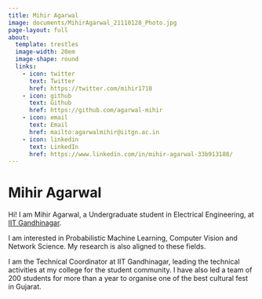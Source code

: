 ```yaml
---
title: Mihir Agarwal
image: documents/MihirAgarwal_21110128_Photo.jpg
page-layout: full
about:
  template: trestles
  image-width: 20em
  image-shape: round
  links:
    - icon: twitter
      text: Twitter
      href: https://twitter.com/mihir1710
    - icon: github
      text: Github
      href: https://github.com/agarwal-mihir
    - icon: email
      text: Email
      href: mailto:agarwalmihir@iitgn.ac.in
    - icon: linkedin
      text: LinkedIn
      href: https://www.linkedin.com/in/mihir-agarwal-33b913188/
---
```


<!-- Hello! My name is Elizabeth McDaniel and I am a Scientist at [Arcadia Science](arcadia.science) creating computational workflows and resources for fueling scientific discoveries. I am passionate about reproducible and open research practices, as well as helping other researchers with their analytical challenges.

I received my PhD in the [Microbiology Doctoral Training Program](https://microbiology.wisc.edu/) at the University of Wisconsin-Madison with [Dr. Katherine McMahon](https://mcmahonlab.wisc.edu/) studying lab-scale enrichment systems simulating phosphorus removal using multi-omics techniques. I earned my B.S. in Biology with a minor in Statistics at the University of Arkansas - Fayetteville and was an undergraduate research assistant in [Dr. Jeffrey Lewis' Lab](https://www.thelewislab.com/) studying natural variation of stress responses in yeast.

Prior to my position at Arcadia Science, I was a postdoctoral researcher at the University of British Columbia with [Dr. Ryan Ziels](https://www.zielslab.com/) and [Dr. Steven Hallam](https://hallam.microbiology.ubc.ca/) in the Departments of Civil Engineering and Microbiology and Immunology working on the microbial ecology of anaerobic digestion systems.

You can find more information about current projects I'm working on and prior academic publications on the [Publications & Projects](publications.qmd) page and my [contact information](contact.qmd). -->

# Mihir Agarwal

Hi! I am Mihir Agarwal, a Undergraduate student in Electrical Engineering, at [IIT Gandhinagar](https://iitgn.ac.in/). 

I am interested in Probabilistic Machine Learning, Computer Vision and Network Science. My research is also aligned to these fields.

I am the Technical Coordinator at IIT Gandhinagar, leading the technical activities at my college for the student community. I have also led a team of 200 students for more than a year to organise one of the best cultural fest in Gujarat.

